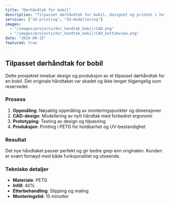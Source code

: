 ```yaml
---
title: "Dørhåndtak for bobil"
description: "Tilpasset dørhåndtak for bobil, designet og printet i holdbart materiale."
services: ["3d-printing", "3d-modellering"]
images:
  - "/images/projects/dor_handtak_bobil/CAD.png"
  - "/images/projects/dor_handtak_bobil/CAD_bottomview.png"
date: "2024-09-15"
featured: true
---
```


## Tilpasset dørhåndtak for bobil

Dette prosjektet innebar design og produksjon av et tilpasset dørhåndtak for en bobil. Det originale håndtaket var skadet og ikke lenger tilgjengelig som reservedel.

### Prosess

1. **Oppmåling**: Nøyaktig oppmåling av monteringspunkter og dimensjoner
2. **CAD-design**: Modellering av nytt håndtak med forbedret ergonomi
3. **Prototyping**: Testing av design og tilpasning
4. **Produksjon**: Printing i PETG for holdbarhet og UV-bestandighet

### Resultat

Det nye håndtaket passer perfekt og gir bedre grep enn originalen. Kunden er svært fornøyd med både funksjonalitet og utseende.

### Tekniske detaljer

- **Materiale**: PETG
- **Infill**: 40%
- **Etterbehandling**: Slipping og maling
- **Monteringstid**: 15 minutter
